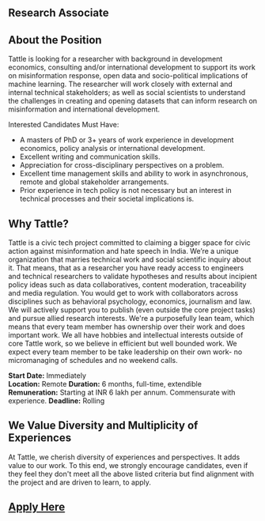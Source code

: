 ## Research Associate


## About the Position
Tattle is looking for a researcher with background in development economics, consulting and/or international development to
support its work on misinformation response, open data and socio-political implications of machine learning. The researcher will work closely with external and internal technical stakeholders; as well as social scientists to understand the challenges in creating and opening datasets that can inform research on misinformation and international development.    

Interested Candidates Must Have:

- A masters of PhD or 3+ years of work experience in development economics, policy analysis or international development. 
- Excellent writing and communication skills.
- Appreciation for cross-disciplinary perspectives on a problem.
- Excellent time management skills and ability to work in asynchronous, remote and global stakeholder arrangements.
- Prior experience in tech policy is not necessary but an interest in technical processes and their societal implications is.   

## Why Tattle?
Tattle is a civic tech project committed to claiming a bigger space for civic action against misinformation and hate speech in India. We’re a unique organization that marries technical work and social scientific inquiry about it. That means, that as a researcher you have ready access to engineers and technical researchers to validate hypotheses and results about incipient policy ideas such as data collaboratives, content moderation, traceability and media regulation. You would get to work with collaborators across disciplines such as behavioral psychology, economics, journalism and law. We will actively support you to publish (even outside the core project tasks) and pursue allied research interests. 
We're a purposefully lean team, which means that every team member has ownership over their work and does important work. We all have hobbies and intellectual interests outside of core Tattle work, so we believe in efficient but well bounded work. We expect every team member to be take leadership on their own work- no micromanaging of schedules and no weekend calls.


**Start Date:** Immediately  
**Location:** Remote
**Duration:** 6 months, full-time, extendible   
**Remuneration:** Starting at INR 6 lakh per annum. Commensurate with experience.
**Deadline:** Rolling 

## We Value Diversity and Multiplicity of Experiences
At Tattle, we cherish diversity of experiences and perspectives. It adds value to our work. To this end, we strongly encourage candidates, even if they feel they don't meet all the above listed criteria but find alignment with the project and are driven to learn, to apply.


## [Apply Here](https://docs.google.com/forms/d/e/1FAIpQLSexBQR5-9O20UICVvVAGxmipt7xiP_wQ1R7L4AI2t59EiXCUQ/viewform?usp=sf_link)
